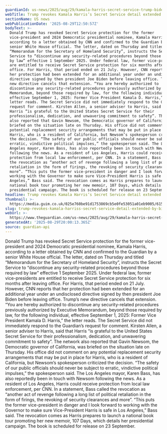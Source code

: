 ```yaml
---
guardianId: us-news/2025/aug/29/kamala-harris-secret-service-trump-biden
webTitle: Trump revokes Kamala Harris’s Secret Service detail extended by Biden
sectionName: US news
webPublicationDate: '2025-08-29T12:50:57Z'
bodyText: >-
  Donald Trump has revoked Secret Service protection for the former
  vice-president and 2024 Democratic presidential nominee, Kamala Harris,
  according to a letter obtained by CNN and confirmed to the Guardian by a
  senior White House official. The letter, dated on Thursday and titled
  “Memorandum for the Secretary of Homeland Security”, instructs the Secret
  Service to “discontinue any security-related procedures beyond those required
  by law” effective 1 September 2025. Under federal law, former vice-presidents
  are entitled to receive Secret Service protection for six months after leaving
  office. For Harris, that period ended on 21 July. However, CNN reports that
  her protection had been extended for an additional year under an undisclosed
  directive signed by then president Joe Biden before leaving office. Trump’s
  new directive cancels that extension. “You are hereby authorized to
  discontinue any security-related procedures previously authorized by Executive
  Memorandum, beyond those required by law, for the following individual,
  effective September 1, 2025: Former Vice President Kamala D. Harris,” the
  letter reads. The Secret Service did not immediately respond to the Guardian’s
  request for comment. Kirsten Allen, a senior adviser to Harris, said that
  Harris “is grateful to the United States Secret Service for their
  professionalism, dedication, and unwavering commitment to safety”. The network
  also reported that Gavin Newsom, the Democratic governor of California, was
  briefed on the situation late on Thursday. His office did not comment on any
  potential replacement security arrangements that may be put in place for
  Harris, who is a resident of California, but Newsom’s spokesperson criticized
  the decision. “The safety of our public officials should never be subject to
  erratic, vindictive political impulses,” the spokesperson said. The Los
  Angeles mayor, Karen Bass, has also reportedly been in touch with Newsom
  following the news. As a resident of Los Angeles, Harris could receive
  protection from local law enforcement, per CNN. In a statement, Bass called
  the revocation as “another act of revenge following a long list of political
  retaliation in the form of firings, the revoking of security clearances and
  more”. “This puts the former vice-president in danger and I look forward to
  working with the Governor to make sure Vice-President Harris is safe in Los
  Angeles,” Bass said. The revocation comes as Harris prepares to launch a
  national book tour promoting her new memoir, 107 Days, which details her
  presidential campaign. The book is scheduled for release on 23 September.
headline: Trump revokes Kamala Harris’s Secret Service detail extended by Biden
thumbnail: >-
  https://media.guim.co.uk/025e760be91d1753869cb5e0fe53051a01eb9005/615_0_4133_3307/500.jpg
slug: trump-revokes-kamala-harriss-secret-service-detail-extended-by-biden
webUrl: >-
  https://www.theguardian.com/us-news/2025/aug/29/kamala-harris-secret-service-trump-biden
generatedAt: '2025-08-29T20:00:13.365Z'
source: guardian-api
---
```

Donald Trump has revoked Secret Service protection for the former vice-president and 2024 Democratic presidential nominee, Kamala Harris, according to a letter obtained by CNN and confirmed to the Guardian by a senior White House official. The letter, dated on Thursday and titled “Memorandum for the Secretary of Homeland Security”, instructs the Secret Service to “discontinue any security-related procedures beyond those required by law” effective 1 September 2025. Under federal law, former vice-presidents are entitled to receive Secret Service protection for six months after leaving office. For Harris, that period ended on 21 July. However, CNN reports that her protection had been extended for an additional year under an undisclosed directive signed by then president Joe Biden before leaving office. Trump’s new directive cancels that extension. “You are hereby authorized to discontinue any security-related procedures previously authorized by Executive Memorandum, beyond those required by law, for the following individual, effective September 1, 2025: Former Vice President Kamala D. Harris,” the letter reads. The Secret Service did not immediately respond to the Guardian’s request for comment. Kirsten Allen, a senior adviser to Harris, said that Harris “is grateful to the United States Secret Service for their professionalism, dedication, and unwavering commitment to safety”. The network also reported that Gavin Newsom, the Democratic governor of California, was briefed on the situation late on Thursday. His office did not comment on any potential replacement security arrangements that may be put in place for Harris, who is a resident of California, but Newsom’s spokesperson criticized the decision. “The safety of our public officials should never be subject to erratic, vindictive political impulses,” the spokesperson said. The Los Angeles mayor, Karen Bass, has also reportedly been in touch with Newsom following the news. As a resident of Los Angeles, Harris could receive protection from local law enforcement, per CNN. In a statement, Bass called the revocation as “another act of revenge following a long list of political retaliation in the form of firings, the revoking of security clearances and more”. “This puts the former vice-president in danger and I look forward to working with the Governor to make sure Vice-President Harris is safe in Los Angeles,” Bass said. The revocation comes as Harris prepares to launch a national book tour promoting her new memoir, 107 Days, which details her presidential campaign. The book is scheduled for release on 23 September.
